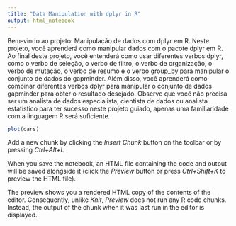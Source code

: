 ```yaml
---
title: "Data Manipulation with dplyr in R"
output: html_notebook
---
```


Bem-vindo ao projeto: Manipulação de dados com dplyr em R. Neste projeto, você aprenderá como manipular dados com o pacote dplyr em R. Ao final deste projeto, você entenderá como usar diferentes verbos dplyr, como o verbo de seleção, o verbo de filtro, o verbo de organização, o verbo de mutação, o verbo de resumo e o verbo group_by para manipular o conjunto de dados do gapminder. Além disso, você aprenderá como combinar diferentes verbos dplyr para manipular o conjunto de dados gapminder para obter o resultado desejado. Observe que você não precisa ser um analista de dados especialista, cientista de dados ou analista estatístico para ter sucesso neste projeto guiado, apenas uma familiaridade com a linguagem R será suficiente.

```r
plot(cars)
```

Add a new chunk by clicking the *Insert Chunk* button on the toolbar or by pressing *Ctrl+Alt+I*.

When you save the notebook, an HTML file containing the code and output will be saved alongside it (click the *Preview* button or press *Ctrl+Shift+K* to preview the HTML file).

The preview shows you a rendered HTML copy of the contents of the editor. Consequently, unlike *Knit*, *Preview* does not run any R code chunks. Instead, the output of the chunk when it was last run in the editor is displayed.
